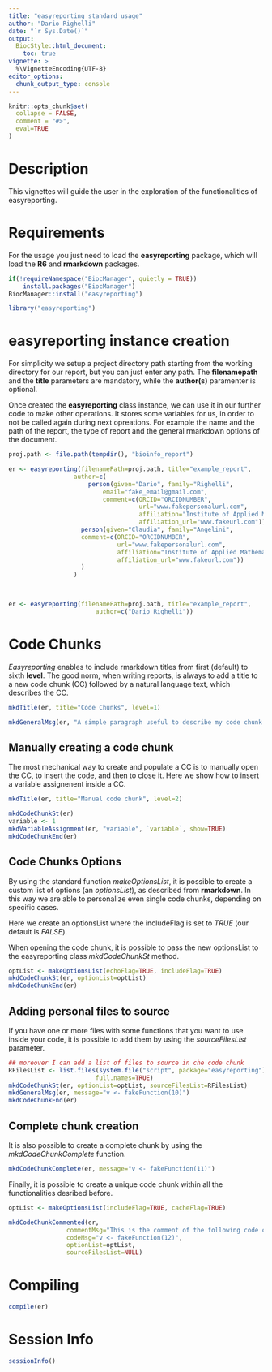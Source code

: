 ```yaml
---
title: "easyreporting standard usage"
author: "Dario Righelli"
date: "`r Sys.Date()`"
output: 
  BiocStyle::html_document:
    toc: true
vignette: >
  %\VignetteEncoding{UTF-8} 
editor_options: 
  chunk_output_type: console
---
```


<!--
%\VignetteEngine{knitr::rmarkdown}
%\VignetteIndexEntry{easyreporting standard usage}
-->
  
```r
knitr::opts_chunk$set(
  collapse = FALSE,
  comment = "#>",
  eval=TRUE
)
```

# Description

This vignettes will guide the user in the exploration of the functionalities of
easyreporting.

# Requirements 

For the usage you just need to load the **easyreporting** package, which will 
load the **R6** and **rmarkdown** packages.

```r
if(!requireNamespace("BiocManager", quietly = TRUE))
    install.packages("BiocManager")
BiocManager::install("easyreporting")
```


```r
library("easyreporting")
```

# easyreporting instance creation

For simplicity we setup a project directory path starting from the working 
directory for our report, but you can just enter any path.
The **filenamepath** and the **title** parameters are mandatory, while the 
**author(s)** paramenter is optional.

Once created the **easyreporting** class instance, we can use it in our further
code to make other operations.
It stores some variables for us, in order to not be called again during next 
opreations.
For example the name and the path of the report, the type of report
and the general rmarkdown options of the document.


```r
proj.path <- file.path(tempdir(), "bioinfo_report")

er <- easyreporting(filenamePath=proj.path, title="example_report",
                  author=c(
                      person(given="Dario", family="Righelli", 
                          email="fake_email@gmail.com",
                          comment=c(ORCID="ORCIDNUMBER", 
                                    url="www.fakepersonalurl.com",
                                    affiliation="Institute of Applied Mathematics, CNR, Naples, IT", 
                                    affiliation_url="www.fakeurl.com")),
                    person(given="Claudia", family="Angelini",
                    comment=c(ORCID="ORCIDNUMBER",
                              url="www.fakepersonalurl.com",
                              affiliation="Institute of Applied Mathematics, CNR, Naples, IT",
                              affiliation_url="www.fakeurl.com"))
                    )
                  )
                    


er <- easyreporting(filenamePath=proj.path, title="example_report",
                        author=c("Dario Righelli"))
```

# Code Chunks

*Easyreporting* enables to include rmarkdown titles from first (default) to 
sixth **level**.
The good norm, when writing reports, is always to add a title to a new code 
chunk (CC) followed by a natural language text, which describes the CC.

```r
mkdTitle(er, title="Code Chunks", level=1)

mkdGeneralMsg(er, "A simple paragraph useful to describe my code chunk...")
```

## Manually creating a code chunk

The most mechanical way to create and populate a CC is to manually open the CC,
to insert the code, and then to close it.
Here we show how to insert a variable assignenent inside a CC.

```r
mkdTitle(er, title="Manual code chunk", level=2)

mkdCodeChunkSt(er)
variable <- 1
mkdVariableAssignment(er, "variable", `variable`, show=TRUE)
mkdCodeChunkEnd(er)
```

## Code Chunks Options

By using the standard function *makeOptionsList*, it is possible to create a 
custom list of options (an *optionsList*),  as described from **rmarkdown**.
In this way we are able to personalize even single code chunks, depending on 
specific cases.

Here we create an optionsList where the includeFlag is set to *TRUE* 
(our default is *FALSE*).

When opening the code chunk, it is possible to pass the new optionsList to the 
easyreporting class *mkdCodeChunkSt* method.

```r
optList <- makeOptionsList(echoFlag=TRUE, includeFlag=TRUE)
mkdCodeChunkSt(er, optionList=optList)
mkdCodeChunkEnd(er)
```

## Adding personal files to source

If you have one or more files with some functions that you want to use inside
your code, it is possible to add them by using the *sourceFilesList* 
parameter.

```r
## moreover I can add a list of files to source in che code chunk
RFilesList <- list.files(system.file("script", package="easyreporting"), 
                        full.names=TRUE)
mkdCodeChunkSt(er, optionList=optList, sourceFilesList=RFilesList)
mkdGeneralMsg(er, message="v <- fakeFunction(10)")
mkdCodeChunkEnd(er)
```

## Complete chunk creation

It is also possible to create a complete chunk by using the 
*mkdCodeChunkComplete* function.

```r
mkdCodeChunkComplete(er, message="v <- fakeFunction(11)")
```

Finally, it is possible to create a unique code chunk within all the 
functionalities desribed before.

```r
optList <- makeOptionsList(includeFlag=TRUE, cacheFlag=TRUE)

mkdCodeChunkCommented(er, 
                commentMsg="This is the comment of the following code chunk",
                codeMsg="v <- fakeFunction(12)",
                optionList=optList,
                sourceFilesList=NULL)
```

# Compiling

```r
compile(er)
```

# Session Info

```r
sessionInfo()
```



